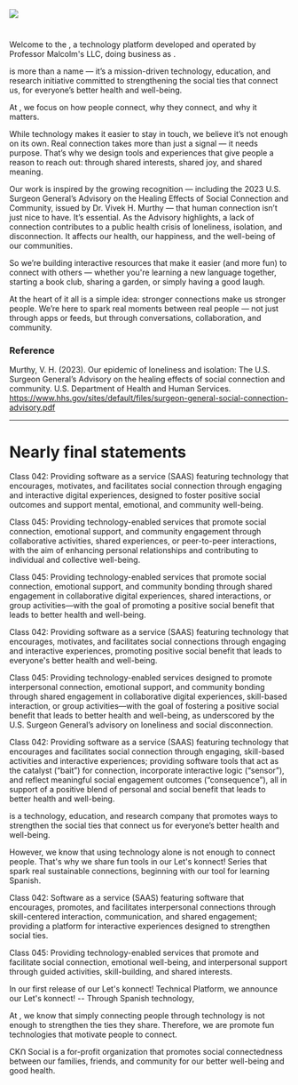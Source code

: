 
<div className="tc">
  <img src="/img/transistor-boy-and-girl-drawing-at-the-childrens-table.png" />
</div>

<h1 className="tc secondary f3 f5-vvs f4-vs f3-s f2-m f1-ns"><MyKonnexionsTitle slashColor='primary' fontSizeInRem={3} color='secondary' nominal={'Platform'} /></h1>

Welcome to the <MyKonnexionsTitleSpan fontSizeInRem={1.5} nominal="Platform" />, a technology platform developed and operated by Professor Malcolm's LLC, doing business as <MyKonnexionsTitleSpan fontSizeInRem={1.5} />.

<MyKonnexionsTitleSpan fontSizeInRem={1.5} /> is more than a name — it’s a mission-driven technology, education, and research initiative committed to strengthening the social ties that connect us, for everyone’s better health and well-being.

At <MyKonnexionsTitleSpan fontSizeInRem={1.5} />, we focus on how people connect, why they connect, and why it matters.

While technology makes it easier to stay in touch, we believe it’s not enough on its own. Real connection takes more than just a signal — it needs purpose. That’s why we design tools and experiences that give people a reason to reach out: through shared interests, shared joy, and shared meaning.

Our work is inspired by the growing recognition — including the 2023 U.S. Surgeon General’s Advisory on the Healing Effects of Social Connection and Community, issued by Dr. Vivek H. Murthy — that human connection isn’t just nice to have. It’s essential. As the Advisory highlights, a lack of connection contributes to a public health crisis of loneliness, isolation, and disconnection. It affects our health, our happiness, and the well-being of our communities.

So we’re building interactive resources that make it easier (and more fun) to connect with others — whether you're learning a new language together, starting a book club, sharing a garden, or simply having a good laugh.

At the heart of it all is a simple idea: stronger connections make us stronger people. We’re here to spark real moments between real people — not just through apps or feeds, but through conversations, collaboration, and community.

### Reference

Murthy, V. H. (2023). Our epidemic of loneliness and isolation: The U.S. Surgeon General’s Advisory on the healing effects of social connection and community. U.S. Department of Health and Human Services. https://www.hhs.gov/sites/default/files/surgeon-general-social-connection-advisory.pdf

----

<MdxEngageSpanish />

<div className="height-20"></div>

<div className="dn">

# Nearly final statements

Class 042: Providing software as a service (SAAS) featuring technology that encourages, motivates, and facilitates social connection through engaging and interactive digital experiences, designed to foster positive social outcomes and support mental, emotional, and community well-being.

Class 045: Providing technology-enabled services that promote social connection, emotional support, and community engagement through collaborative activities, shared experiences, or peer-to-peer interactions, with the aim of enhancing personal relationships and contributing to individual and collective well-being.

</div>

<div className="dn">
Class 045: Providing technology-enabled services that promote social connection, emotional support, and community bonding through shared engagement in collaborative digital experiences, shared interactions, or group activities—with the goal of promoting a positive social benefit that leads to better health and well-being.

Class 042: Providing software as a service (SAAS) featuring technology that encourages, motivates, and facilitates social connections through engaging and interactive experiences, promoting positive social benefit that leads to everyone's better health and well-being.

Class 045: Providing technology-enabled services designed to promote interpersonal connection, emotional support, and community bonding through shared engagement in collaborative digital experiences, skill-based interaction, or group activities—with the goal of fostering a positive social benefit that leads to better health and well-being, as underscored by the U.S. Surgeon General’s advisory on loneliness and social disconnection.

Class 042: Providing software as a service (SAAS) featuring technology that encourages and facilitates social connection through engaging, skill-based activities and interactive experiences; providing software tools that act as the catalyst (“bait”) for connection, incorporate interactive logic (“sensor”), and reflect meaningful social engagement outcomes (“consequence”), all in support of a positive blend of personal and social benefit that leads to better health and well-being.

<MyKonnexionsTitleSpan /> is a technology, education, and research company that promotes ways to strengthen the social ties that connect us for everyone’s better health and well-being.

However, we know that using technology alone is not enough to connect people. That's why we share fun tools in our Let's konnect! Series that spark real sustainable connections, beginning with our tool for learning Spanish.

Class 042: Software as a service (SAAS) featuring software that encourages, promotes, and facilitates interpersonal connections through skill-centered interaction, communication, and shared engagement; providing a platform for interactive experiences designed to strengthen social ties.

Class 045: Providing technology-enabled services that promote and facilitate social connection, emotional well-being, and interpersonal support through guided activities, skill-building, and shared interests.

In our first release of our Let's konnect! Technical Platform, we announce our Let's konnect! -- Through Spanish technology,

At <MyKonnexionsTitleSpan />, we know that simply connecting people through technology is not enough to strengthen the ties they share. Therefore, we are promote fun technologies that motivate people to connect.

<span className="brand">CK</span>Ո Social is a for-profit organization that promotes social connectedness between our families, friends, and community for our better well-being and good health.
</div>


